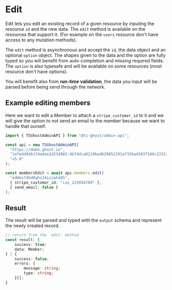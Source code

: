 # Edit

Edit lets you edit an existing record of a given resource by inputing the resource `id` and the new data. The `edit` method is available on the resources that support it. (For example on the `users` resource don't have access to any mutation methods).

The `edit` method is asynchronous and accept the `id`, the data object and an optional `option` object. The shapes given to the data and the option are fully typed so you will benefit from auto-completion and missing required fields. The `option` is also typesafe and will be available on some resources (most resource don't have options).

You will benefit also from **run-time validation**, the data you input will be parsed before being send through the network.

## Example editing members

Here we want to edit a Member to attach a `stripe_customer_id` to it and we will give the option to not send an email to the member because we want to handle that ourself.

```ts
import { TSGhostAdminAPI } from "@ts-ghost/admin-api";

const api = new TSGhostAdminAPI(
  "https://demo.ghost.io",
  "1efedd9db174adee2d23d982:4b74dca0219bad629852191af326a45037346c2231240e0f7aec1f9371cc14e8",
  "v5.0"
);

const membersEdit = await api.members.edit(
  "edHks74hdKqhs34izzahd45",
  { stripe_customer_id: "cus_123456789" },
  { send_email: false }
);
```

## Result

The result will be parsed and typed with the `output` schema and represent the newly created record.

```ts
// return from the `edit` method
const result: {
    success: true;
    data: Member;
} | {
    success: false;
    errors: {
        message: string;
        type: string;
    }[];
}
```
